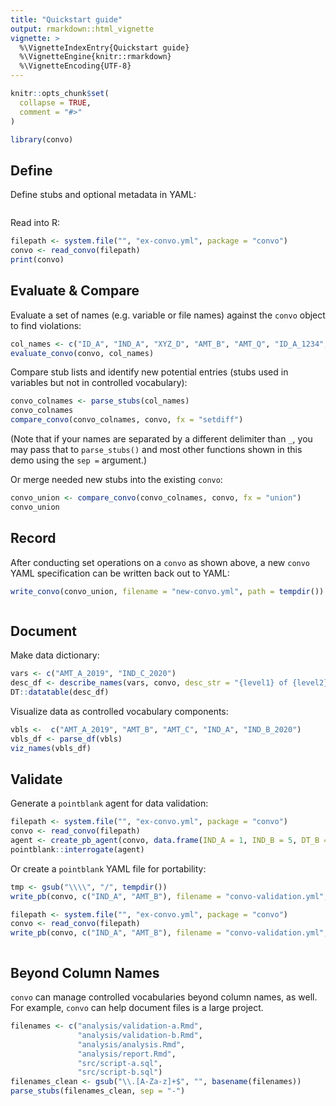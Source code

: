 ```yaml
---
title: "Quickstart guide"
output: rmarkdown::html_vignette
vignette: >
  %\VignetteIndexEntry{Quickstart guide}
  %\VignetteEngine{knitr::rmarkdown}
  %\VignetteEncoding{UTF-8}
---
```


```r
knitr::opts_chunk$set(
  collapse = TRUE,
  comment = "#>"
)
```

```r
library(convo)
```

## Define

Define stubs and optional metadata in YAML:

```yaml
```

Read into R:

```r
filepath <- system.file("", "ex-convo.yml", package = "convo")
convo <- read_convo(filepath)
print(convo)
```

## Evaluate & Compare 

Evaluate a set of names (e.g. variable or file names) against the `convo` object to find violations:

```r
col_names <- c("ID_A", "IND_A", "XYZ_D", "AMT_B", "AMT_Q", "ID_A_1234", "ID_A_12")
evaluate_convo(convo, col_names)
```

Compare stub lists and identify new potential entries (stubs used in variables but not in controlled vocabulary):

```r
convo_colnames <- parse_stubs(col_names)
convo_colnames
compare_convo(convo_colnames, convo, fx = "setdiff")
```

(Note that if your names are separated by a different delimiter than `_`, you may pass that to `parse_stubs()` and most other functions shown in this demo using the `sep =` argument.)

Or merge needed new stubs into the existing `convo`:

```r
convo_union <- compare_convo(convo_colnames, convo, fx = "union")
convo_union
```

## Record

After conducting set operations on a `convo` as shown above, a new `convo` YAML specification can be written back out to YAML:

```r
write_convo(convo_union, filename = "new-convo.yml", path = tempdir())
```

```yaml
```

## Document

Make data dictionary:

```r
vars <- c("AMT_A_2019", "IND_C_2020")
desc_df <- describe_names(vars, convo, desc_str = "{level1} of {level2} in given year")
DT::datatable(desc_df)
```

Visualize data as controlled vocabulary components:

```r
vbls <-  c("AMT_A_2019", "AMT_B", "AMT_C", "IND_A", "IND_B_2020")
vbls_df <- parse_df(vbls)
viz_names(vbls_df)
```

## Validate 

Generate a `pointblank` agent for data validation:

```r
filepath <- system.file("", "ex-convo.yml", package = "convo")
convo <- read_convo(filepath)
agent <- create_pb_agent(convo, data.frame(IND_A = 1, IND_B = 5, DT_B = as.Date("2020-01-01")))
pointblank::interrogate(agent)
```

Or create a `pointblank` YAML file for portability: 

```r
tmp <- gsub("\\\\", "/", tempdir())
write_pb(convo, c("IND_A", "AMT_B"), filename = "convo-validation.yml", path = tmp)
```

```r
filepath <- system.file("", "ex-convo.yml", package = "convo")
convo <- read_convo(filepath)
write_pb(convo, c("IND_A", "AMT_B"), filename = "convo-validation.yml", path = tempdir())
```

```yaml
```

## Beyond Column Names

`convo` can manage controlled vocabularies beyond column names, as well. For example, `convo` can help document files is a large project. 

```r
filenames <- c("analysis/validation-a.Rmd",
               "analysis/validation-b.Rmd",
               "analysis/analysis.Rmd",
               "analysis/report.Rmd",
               "src/script-a.sql",
               "src/script-b.sql")
filenames_clean <- gsub("\\.[A-Za-z]+$", "", basename(filenames))
parse_stubs(filenames_clean, sep = "-")
```




